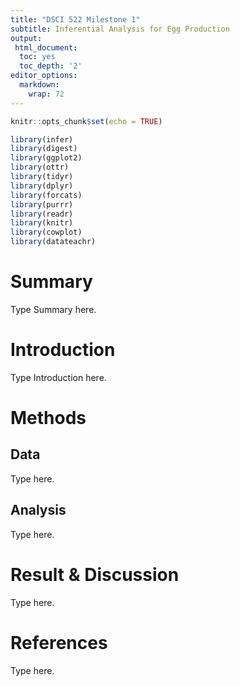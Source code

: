 ```yaml
---
title: "DSCI 522 Milestone 1"
subtitle: Inferential Analysis for Egg Production
output:
 html_document:
  toc: yes
  toc_depth: '2'
editor_options: 
  markdown: 
    wrap: 72
---
```


```r
knitr::opts_chunk$set(echo = TRUE)
```

```r
library(infer)
library(digest)
library(ggplot2)
library(ottr)
library(tidyr)
library(dplyr)
library(forcats)
library(purrr)
library(readr)
library(knitr)
library(cowplot)
library(datateachr)
```
# Summary
Type Summary here.


# Introduction
Type Introduction here.

# Methods

## Data
Type here.

## Analysis
Type here.

# Result & Discussion
Type here.

# References 
Type here.